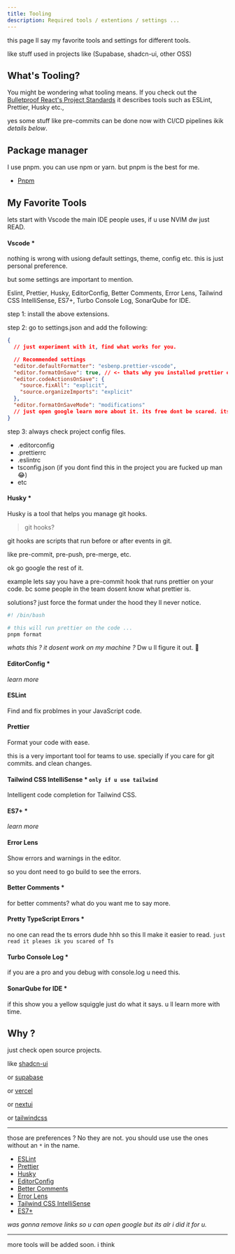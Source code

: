 ```yaml
---
title: Tooling
description: Required tools / extentions / settings ...
---
```


this page ll say my favorite tools and settings for different tools.

like stuff used in projects like (Supabase, shadcn-ui, other OSS)

## What's Tooling?

You might be wondering what tooling means. If you check out the [Bulletproof React's Project Standards](https://github.com/alan2207/bulletproof-react/blob/master/docs/project-standards.md) it describes tools such as ESLint, Prettier, Husky etc.,

yes some stuff like pre-commits can be done now with CI/CD pipelines ikik _details below_.

## Package manager

I use pnpm. you can use npm or yarn. but pnpm is the best for me.

- [Pnpm](https://pnpm.io/)

## My Favorite Tools

lets start with Vscode the main IDE people uses, if u use NVIM dw just READ.

#### Vscode \*

nothing is wrong with usiong default settings, theme, config etc. this is just personal preference.

but some settings are important to mention.

Eslint, Prettier, Husky, EditorConfig, Better Comments, Error Lens, Tailwind CSS IntelliSense, ES7+, Turbo Console Log, SonarQube for IDE.

step 1: install the above extensions.

step 2: go to settings.json and add the following:

```json
{
  // just experiment with it, find what works for you.

  // Recommended settings
  "editor.defaultFormatter": "esbenp.prettier-vscode",
  "editor.formatOnSave": true, // <- thats why you installed prettier extension right?
  "editor.codeActionsOnSave": {
    "source.fixAll": "explicit",
    "source.organizeImports": "explicit"
  },
  "editor.formatOnSaveMode": "modifications"
  // just open google learn more about it. its free dont be scared. its fun.
}
```

step 3: always check project config files.

- .editorconfig
- .prettierrc
- .eslintrc
- tsconfig.json (if you dont find this in the project you are fucked up man 😂)
- etc

#### Husky \*

Husky is a tool that helps you manage git hooks.

> git hooks?

git hooks are scripts that run before or after events in git.

like pre-commit, pre-push, pre-merge, etc.

ok go google the rest of it.

example lets say you have a pre-commit hook that runs prettier on your code.
bc some people in the team dosent know what prettier is.

solutions? just force the format under the hood they ll never notice.

```bash
#! /bin/bash

# this will run prettier on the code ...
pnpm format
```

_whats this ? it dosent work on my machine ?_ Dw u ll figure it out. 🙂

#### EditorConfig \*

_learn more_

#### ESLint

Find and fix problmes in your JavaScript code.

#### Prettier

Format your code with ease.

this is a very important tool for teams to use.
specially if you care for git commits. and clean changes.

#### Tailwind CSS IntelliSense \* `only if u use tailwind`

Intelligent code completion for Tailwind CSS.

#### ES7+ \*

_learn more_

#### Error Lens

Show errors and warnings in the editor.

so you dont need to go build to see the errors.

#### Better Comments \*

for better comments? what do you want me to say more.

#### Pretty TypeScript Errors \*

no one can read the ts errors dude hhh
so this ll make it easier to read. `just read it pleaes ik you scared of Ts`

#### Turbo Console Log \*

if you are a pro and you debug with console.log u need this.

#### SonarQube for IDE \*

if this show you a yellow squiggle just do what it says.
u ll learn more with time.

## Why ?

just check open source projects.

like [shadcn-ui](https://github.com/shadcn-ui/ui)

or [supabase](https://github.com/supabase/supabase)

or [vercel](https://github.com/vercel/vercel)

or [nextui](https://github.com/nextui-org/nextui)

or [tailwindcss](https://github.com/tailwindcss/tailwindcss)

---

those are preferences ? No they are not.
you should use use the ones without an `*` in the name.

- [ESLint](https://marketplace.visualstudio.com/items?itemName=dbaeumer.vscode-eslint)
- [Prettier](https://marketplace.visualstudio.com/items?itemName=esbenp.prettier-vscode)
- [Husky](https://marketplace.visualstudio.com/items?itemName=typicode.husky)
- [EditorConfig](https://marketplace.visualstudio.com/items?itemName=EditorConfig.EditorConfig)
- [Better Comments](https://marketplace.visualstudio.com/items?itemName=aaron-bond.better-comments)
- [Error Lens](https://marketplace.visualstudio.com/items?itemName=usernamehw.errorlens)
- [Tailwind CSS IntelliSense](https://marketplace.visualstudio.com/items?itemName=bradlc.vscode-tailwindcss)
- [ES7+](https://marketplace.cursorapi.com/items?itemName=dsznajder.es7-react-js-snippets)

_was gonna remove links so u can open google but its alr i did it for u._

---

more tools will be added soon. i think
